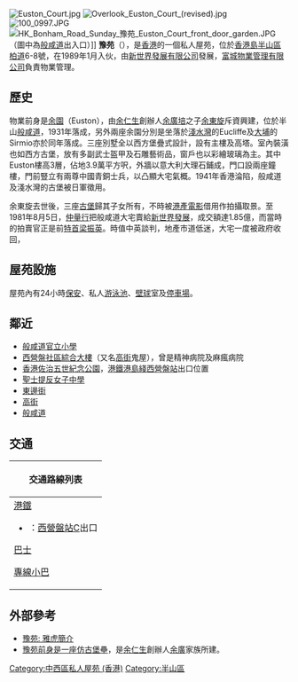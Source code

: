 [[File:Euston_Court.jpg|thumb]]
[[File:Overlook_Euston_Court_(revised).jpg|thumb]] 
[[File:100_0997.JPG|thumb]]
[[File:HK_Bonham_Road_Sunday_豫苑_Euston_Court_front_door_garden.JPG|thumb]]（圖中為[[般咸道|般咸道]]出入口）]]
{{commonscat|Euston Court}}
'''豫苑'''（{{lang-en|'''Euston Court'''}}），是[[香港|香港]]的一個私人屋苑，位於[[香港島|香港島]][[半山區|半山區]][[柏道|柏道]]6-8號，在1989年1月入伙，由[[新世界發展有限公司|新世界發展有限公司]]發展，[[富城物業管理有限公司|富城物業管理有限公司]]負責物業管理。

==歷史==
物業前身是[[余園|余園]]（Euston），由[[余仁生|余仁生]]創辦人[[余廣培|余廣培]]之子[[余東旋|余東旋]]斥資興建，位於半山[[般咸道|般咸道]]，1931年落成，另外兩座余園分別是坐落於[[淺水灣|淺水灣]]的Eucliffe及[[大埔_(香港)|大埔]]的Sirmio亦於同年落成。三座別墅全以西方堡疊式設計，設有主樓及高塔。室內裝潢也如西方古堡，放有多副武士盔甲及石雕藝術品，窗戶也以彩繪玻璃為主。其中Euston樓高3層，佔地3.9萬平方呎，外牆以意大利大理石鋪成，門口設兩座鐘樓，門前豎立有兩尊中國青銅士兵，以凸顯大宅氣概。1941年香港淪陷，般咸道及淺水灣的古堡被日軍徵用。

余東旋去世後，三座[[古堡|古堡]]歸其子女所有，不時被[[港產電影|港產電影]]借用作拍攝取景。至1981年8月5日，[[仲量行|仲量行]]把般咸道大宅賣給[[新世界發展|新世界發展]]，成交額達1.85億，而當時的拍賣官正是前[[香港特首|特首]][[梁振英|梁振英]]。時值中英談判，地產市道低迷，大宅一度被政府收回，{{cn|至1985年[[新世界發展|新世界發展]]牽頭的財團以7,700萬投得，拆卸改建為豪宅。}}

==屋苑設施==
屋苑內有24小時[[保安|保安]]、私人[[游泳池|游泳池]]、[[壁球|壁球]]室及[[停車場|停車場]]。

==鄰近==
* [[般咸道官立小學|般咸道官立小學]]
* [[西營盤社區綜合大樓|西營盤社區綜合大樓]]（又名[[高街|高街]]鬼屋），曾是精神病院及麻瘋病院
* [[香港佐治五世紀念公園|香港佐治五世紀念公園]]，[[港鐵|港鐵]][[港島綫|港島綫]][[西營盤站|西營盤站]]出口位置
* [[聖士提反女子中學|聖士提反女子中學]]
* [[東邊街|東邊街]]
* [[高街|高街]]
* [[般咸道|般咸道]]

==交通==
{| class="mw-collapsible mw-collapsed wikitable" style="background:white; margin: 0 auto; width: auto;" 
! 交通路線列表
|-
|
;[[港鐵|港鐵]]
*{{港鐵路線標誌|ISL}}：[[西營盤站|西營盤站]]C出口
;[[香港巴士|巴士]]
{{港島巴士簡單列表|12M|13|23|23B|40|40M|40P|93|93A|93C}}
;[[香港小巴|專線小巴]]
{{港島專線小巴簡單列表|8|10|22|28|31|45A}}
|}

== 外部參考 ==
* [http://hk.realestate.yahoo.com/estate.html?c=158 豫苑: 雅虎簡介]
* [http://www.flickr.com/photos/old-hk/3950261723/ 豫苑前身是一座仿古堡壘]，是[[余仁生|余仁生]]創辦人[[余廣|余廣]]家族所建。

{{新世界發展}}

[[Category:中西區私人屋苑_(香港)|Category:中西區私人屋苑 (香港)]]
[[Category:半山區|Category:半山區]]